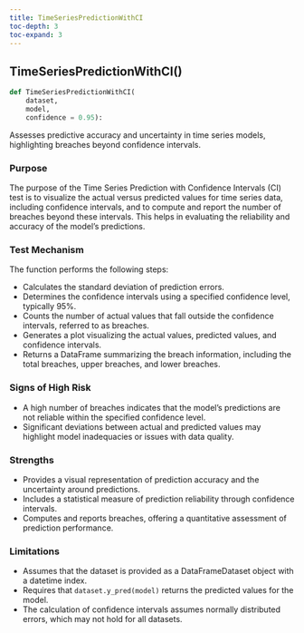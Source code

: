 ```yaml
---
title: TimeSeriesPredictionWithCI
toc-depth: 3
toc-expand: 3
---
```


## TimeSeriesPredictionWithCI[()]{.muted}

```python
def TimeSeriesPredictionWithCI(
    dataset,
    model,
    confidence = 0.95):
```

Assesses predictive accuracy and uncertainty in time series models, highlighting breaches beyond confidence intervals.

### Purpose

The purpose of the Time Series Prediction with Confidence Intervals (CI) test is to visualize the actual versus predicted values for time series data, including confidence intervals, and to compute and report the number of breaches beyond these intervals. This helps in evaluating the reliability and accuracy of the model's predictions.

### Test Mechanism

The function performs the following steps:

- Calculates the standard deviation of prediction errors.
- Determines the confidence intervals using a specified confidence level, typically 95%.
- Counts the number of actual values that fall outside the confidence intervals, referred to as breaches.
- Generates a plot visualizing the actual values, predicted values, and confidence intervals.
- Returns a DataFrame summarizing the breach information, including the total breaches, upper breaches, and lower breaches.

### Signs of High Risk

- A high number of breaches indicates that the model's predictions are not reliable within the specified confidence level.
- Significant deviations between actual and predicted values may highlight model inadequacies or issues with data quality.

### Strengths

- Provides a visual representation of prediction accuracy and the uncertainty around predictions.
- Includes a statistical measure of prediction reliability through confidence intervals.
- Computes and reports breaches, offering a quantitative assessment of prediction performance.

### Limitations

- Assumes that the dataset is provided as a DataFrameDataset object with a datetime index.
- Requires that `dataset.y_pred(model)` returns the predicted values for the model.
- The calculation of confidence intervals assumes normally distributed errors, which may not hold for all datasets.
